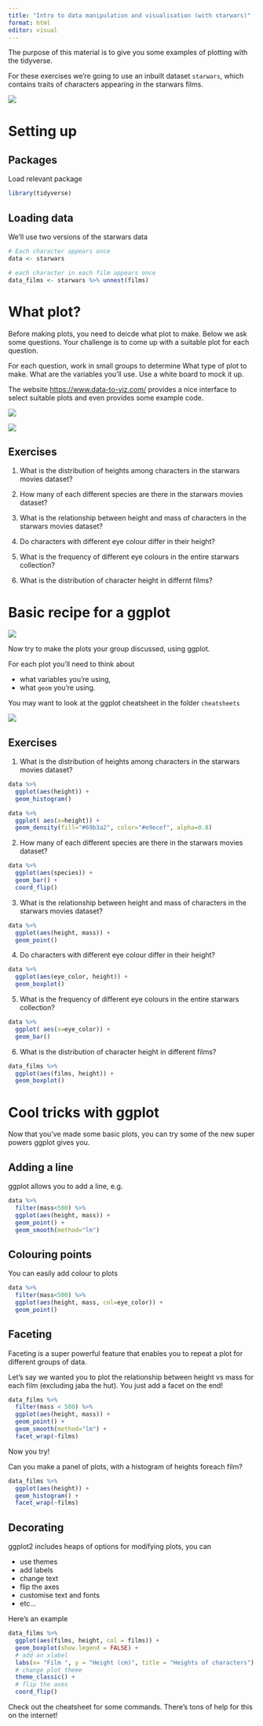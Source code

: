 ```yaml
---
title: "Intro to data manipulation and visualisation (with starwars)"
format: html
editor: visual
---
```


The purpose of this material is to give you some examples of plotting with the tidyverse.

For these exercises we're going to use an inbuilt dataset `starwars`, which contains traits of characters appearing in the starwars films.

![](https://upload.wikimedia.org/wikipedia/commons/thumb/c/ce/Star_wars2.svg/450px-Star_wars2.svg.png)

# Setting up

## Packages

Load relevant package

```r
library(tidyverse)
```

## Loading data

We'll use two versions of the starwars data

```r
# Each character appears once
data <- starwars

# each character in each film appears once
data_films <- starwars %>% unnest(films)
```

# What plot?

Before making plots, you need to deicde what plot to make. Below we ask some questions. Your challenge is to come up with a suitable plot for each question.

For each question, work in small groups to determine What type of plot to make. What are the variables you'll use. Use a white board to mock it up.

The website <https://www.data-to-viz.com/> provides a nice interface to select suitable plots and even provides some example code.

[![](images/data-to-viz-choose.JPG)](https://www.data-to-viz.com/)

[![](images/data-to-viz.JPG){fig-align="center"}](https://www.data-to-viz.com/)

## Exercises

1.  What is the distribution of heights among characters in the starwars movies dataset?

2.  How many of each different species are there in the starwars movies dataset?

3.  What is the relationship between height and mass of characters in the starwars movies dataset?

4.  Do characters with different eye colour differ in their height?

5.  What is the frequency of different eye colours in the entire starwars collection?

6.  What is the distribution of character height in differnt films?

# Basic recipe for a ggplot

![](images/ggplot2.jpg)

Now try to make the plots your group discussed, using ggplot.

For each plot you'll need to think about

-   what variables you're using,
-   what `geom` you're using.

You may want to look at the ggplot cheatsheet in the folder `cheatsheets`

![](images/data-visualization-cheatsheet-thumbs.png)

## Exercises

1.  What is the distribution of heights among characters in the starwars movies dataset?

```r
data %>% 
  ggplot(aes(height)) + 
  geom_histogram()

data %>%
  ggplot( aes(x=height)) +
  geom_density(fill="#69b3a2", color="#e9ecef", alpha=0.8)
```

2.  How many of each different species are there in the starwars movies dataset?

```r
data %>% 
  ggplot(aes(species)) + 
  geom_bar() + 
  coord_flip()
```

3.  What is the relationship between height and mass of characters in the starwars movies dataset?

```r
data %>% 
  ggplot(aes(height, mass)) + 
  geom_point()
```

4.  Do characters with different eye colour differ in their height?

```r
data %>% 
  ggplot(aes(eye_color, height)) + 
  geom_boxplot()
```

5.  What is the frequency of different eye colours in the entire starwars collection?

```r
data %>%
  ggplot( aes(x=eye_color)) +
  geom_bar()
```

6.  What is the distribution of character height in different films?

```r
data_films %>% 
  ggplot(aes(films, height)) +
  geom_boxplot()
```

# Cool tricks with ggplot

Now that you've made some basic plots, you can try some of the new super powers ggplot gives you.

## Adding a line

ggplot allows you to add a line, e.g.

```r
data %>% 
  filter(mass<500) %>%
  ggplot(aes(height, mass)) + 
  geom_point() +
  geom_smooth(method="lm")
```

## Colouring points

You can easily add colour to plots

```r
data %>% 
  filter(mass<500) %>%
  ggplot(aes(height, mass, col=eye_color)) + 
  geom_point()
```

## Faceting

Faceting is a super powerful feature that enables you to repeat a plot for different groups of data.

Let's say we wanted you to plot the relationship between height vs mass for each film (excluding jaba the hut). You just add a facet on the end!

```r
data_films %>% 
  filter(mass < 500) %>%
  ggplot(aes(height, mass)) + 
  geom_point() +
  geom_smooth(method="lm") +
  facet_wrap(~films)
```

Now you try!

Can you make a panel of plots, with a histogram of heights foreach film?

```r
data_films %>% 
  ggplot(aes(height)) + 
  geom_histogram() +
  facet_wrap(~films)
```

## Decorating

ggplot2 includes heaps of options for modifying plots, you can

-   use themes
-   add labels
-   change text
-   flip the axes
-   customise text and fonts
-   etc...

Here's an example

```r

data_films %>% 
  ggplot(aes(films, height, col = films)) +
  geom_boxplot(show.legend = FALSE) +
  # add an xlabel
  labs(x= "Film ", y = "Height (cm)", title = "Heights of characters") +
  # change plot theme
  theme_classic() + 
  # flip the axes
  coord_flip()
```

Check out the cheatsheet for some commands. There's tons of help for this on the internet!
